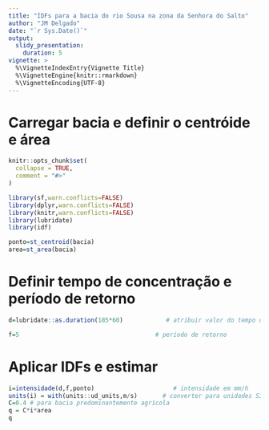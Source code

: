 ```yaml
---
title: "IDFs para a bacia do rio Sousa na zona da Senhora do Salto"
author: "JM Delgado"
date: "`r Sys.Date()`"
output:
  slidy_presentation:
    duration: 5    
vignette: >
  %\VignetteIndexEntry{Vignette Title}
  %\VignetteEngine{knitr::rmarkdown}
  %\VignetteEncoding{UTF-8}
---
```


# Carregar bacia e definir o centróide e área

```r
knitr::opts_chunk$set(
  collapse = TRUE,
  comment = "#>"
)

library(sf,warn.conflicts=FALSE)
library(dplyr,warn.conflicts=FALSE)
library(knitr,warn.conflicts=FALSE)
library(lubridate)
library(idf)

ponto=st_centroid(bacia)
area=st_area(bacia)
```

# Definir tempo de concentração e período de retorno


```r
d=lubridate::as.duration(185*60)            # atribuir valor do tempo de concentração

f=5                                      # período de retorno
```

# Aplicar IDFs e estimar

```r
i=intensidade(d,f,ponto)                      # intensidade em mm/h
units(i) = with(units::ud_units,m/s)       # converter para unidades SI
C=0.4 # para bacia predominantemente agrícola                                   
q = C*i*area
q
```
